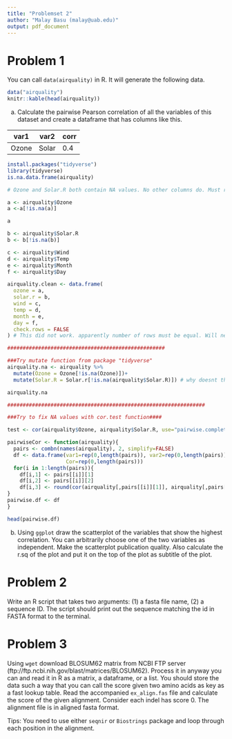 ```yaml
---
title: "Problemset 2"
author: "Malay Basu (malay@uab.edu)"
output: pdf_document
---
```


# Problem 1
You can call `data(airquality)` in R. It will generate the following data.
```r
data("airquality")
knitr::kable(head(airquality))
```

(a) Calculate the pairwise Pearson correlation of all the variables of this dataset and create a dataframe that has columns like this.

| var1 | var2 | corr|
|------|------|-----|
|Ozone |Solar | 0.4 |

```r

install.packages("tidyverse")
library(tidyverse)
is.na.data.frame(airquality) 

# Ozone and Solar.R both contain NA values. No other columns do. Must remove these before performing analysis. 

a <- airquality$Ozone
a <-a[!is.na(a)]

a

b <- airquality$Solar.R
b <- b[!is.na(b)]

c <- airquality$Wind
d <- airquality$Temp
e <- airquality$Month
f <- airquality$Day

airquality.clean <- data.frame(
  ozone = a,
  solar.r = b,
  wind = c,
  temp = d,
  month = e,
  day = f,
  check.rows = FALSE
) # This did not work. apparently number of rows must be equal. Will need to see if cor.test can take care of NA values itself

###################################################

###Try mutate function from package "tidyverse"
airquality.na <- airquality %>% 
  mutate(Ozone = Ozone[!is.na(Ozone)])+
  mutate(Solar.R = Solar.r[!is.na(airquality$Solar.R)]) # why doesnt this work?

airquality.na

################################################################

###Try to fix NA values with cor.test function####

test <- cor(airquality$Ozone, airquality$Solar.R, use="pairwise.complete.obs") # this provides the same corr eestimate as the aabove using cor.test. Will move forward with cor. test with assumption that cor.test default takes care of NA values

pairwiseCor <- function(airquality){
  pairs <- combn(names(airquality), 2, simplify=FALSE)
  df <- data.frame(var1=rep(0,length(pairs)), var2=rep(0,length(pairs)),
                   Cor=rep(0,length(pairs)))
  for(i in 1:length(pairs)){
    df[i,1] <- pairs[[i]][1]
    df[i,2] <- pairs[[i]][2]
    df[i,3] <- round(cor(airquality[,pairs[[i]][1]], airquality[,pairs[[i]][2]], use="pairwise.complete.obs"))
}
pairwise.df <- df
}

head(pairwise.df)


```


(b) Using `ggplot` draw the scatterplot of the variables that show the highest correlation. You can arbitrarily choose one of the two variables as independent. Make the scatterplot publication quality. Also calculate the r.sq of the plot and put it on the top of the plot as subtitle of the plot. 

# Problem 2
Write an R script that takes two arguments: (1) a fasta file name, (2) a sequence ID. The script should print out the sequence matching the id in FASTA format to the terminal.

# Problem 3

Using `wget` download BLOSUM62 matrix from NCBI FTP server (ftp://ftp.ncbi.nih.gov/blast/matrices/BLOSUM62). Process it in anyway you can and read it in R as a matrix, a dataframe, or a list. You should store the data such a way that you can call the score given two amino acids as key as a fast lookup table. Read the accompanied `ex_align.fas` file and calculate the score of the given alignment. Consider each indel has score 0. The alignment file is in aligned fasta format.

Tips: You need to use either `seqnir` or `Biostrings` package and loop through each position in the alignment. 

